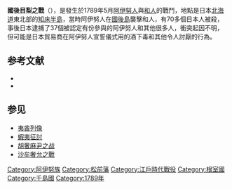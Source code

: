 '''國後目梨之戰'''（{{jpn|j=クナシリ・メナシの戦い|rm=Kunashiri Menashi no tatakai}}），是發生於1789年5月[[阿伊努人|阿伊努人]]與[[大和民族|和人]]的戰鬥，地點是日本[[北海道|北海道]]東北部的[[知床半島|知床半島]]，當時阿伊努人在[[國後島|國後島]]襲擊和人，有70多個日本人被殺，事後日本逮捕了37個被認定有份參與的阿伊努人和其他很多人，衝突起因不明，但可能是日本貿易商在阿伊努人宣誓儀式用的酒下毒和其他令人討厭的行為。

== 参考文献 ==
{{no footnotes|time=2018-10-11}}
*{{Cite book|title=The conquest of Ainu lands: ecology and culture in Japanese expansion, 1590-1800|url=https://www.worldcat.org/title/conquest-of-ainu-lands-ecology-and-culture-in-japanese-expansion-1590-1800/oclc/672309209|publisher=University of California Press|date=2006|location=Berkeley|isbn=978-0-520-24834-2|oclc=672309209|language=En|first=Brett L|last=Walker|pages=172–176|access-date=2021-09-13|archive-date=2021-12-09|archive-url=https://web.archive.org/web/20211209042908/https://www.worldcat.org/title/conquest-of-ainu-lands-ecology-and-culture-in-japanese-expansion-1590-1800/oclc/672309209|dead-url=no}}
*{{Cite journal|title=: The Ainu of Northern Japan. A Study in Conquest and Acculturation . Takakura Shinichiro.|url=http://caliber.ucpress.net/doi/abs/10.1525/as.1960.29.7.01p13857|last=Titiev|first=Mischa|date=1960-07|journal=Far Eastern Survey|issue=7|doi=10.1525/as.1960.29.7.01p13857|volume=29|pages=112–112|language=en|issn=0362-8949}}

== 参见 ==
*[[夷酋列像|夷酋列像]]
*[[蝦夷征討|蝦夷征討]]
*[[胡奢麻尹之战|胡奢麻尹之战]]
*[[沙牟奢允之戰|沙牟奢允之戰]]

{{江戶時代軍事衝突}}

[[Category:阿伊努族|Category:阿伊努族]]
[[Category:松前藩|Category:松前藩]]
[[Category:江戶時代戰役|Category:江戶時代戰役]]
[[Category:根室國|Category:根室國]]
[[Category:千島國|Category:千島國]]
[[Category:1789年|Category:1789年]]